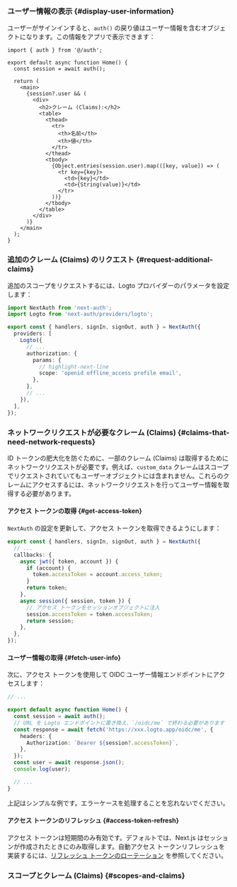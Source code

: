 
### ユーザー情報の表示 \{#display-user-information}

ユーザーがサインインすると、`auth()` の戻り値はユーザー情報を含むオブジェクトになります。この情報をアプリで表示できます：

```tsx title="app/page.tsx"
import { auth } from '@/auth';

export default async function Home() {
  const session = await auth();

  return (
    <main>
      {session?.user && (
        <div>
          <h2>クレーム (Claims):</h2>
          <table>
            <thead>
              <tr>
                <th>名前</th>
                <th>値</th>
              </tr>
            </thead>
            <tbody>
              {Object.entries(session.user).map(([key, value]) => (
                <tr key={key}>
                  <td>{key}</td>
                  <td>{String(value)}</td>
                </tr>
              ))}
            </tbody>
          </table>
        </div>
      )}
    </main>
  );
}
```

### 追加のクレーム (Claims) のリクエスト \{#request-additional-claims}

<FindUserInfoMissing method="auth()" />

<ScopesAndClaimsIntroduction hideDefaultScopes />

追加のスコープをリクエストするには、Logto プロバイダーのパラメータを設定します：

```ts title="./auth.ts"
import NextAuth from 'next-auth';
import Logto from 'next-auth/providers/logto';

export const { handlers, signIn, signOut, auth } = NextAuth({
  providers: [
    Logto({
      // ...
      authorization: {
        params: {
          // highlight-next-line
          scope: 'openid offline_access profile email',
        },
      },
      // ...
    }),
  ],
});
```

### ネットワークリクエストが必要なクレーム (Claims) \{#claims-that-need-network-requests}

ID トークンの肥大化を防ぐために、一部のクレーム (Claims) は取得するためにネットワークリクエストが必要です。例えば、`custom_data` クレームはスコープでリクエストされていてもユーザーオブジェクトには含まれません。これらのクレームにアクセスするには、ネットワークリクエストを行ってユーザー情報を取得する必要があります。

#### アクセス トークンの取得 \{#get-access-token}

`NextAuth` の設定を更新して、アクセス トークンを取得できるようにします：

```ts title="./auth.ts"
export const { handlers, signIn, signOut, auth } = NextAuth({
  // ...
  callbacks: {
    async jwt({ token, account }) {
      if (account) {
        token.accessToken = account.access_token;
      }
      return token;
    },
    async session({ session, token }) {
      // アクセス トークンをセッションオブジェクトに注入
      session.accessToken = token.accessToken;
      return session;
    },
  },
});
```

#### ユーザー情報の取得 \{#fetch-user-info}

次に、アクセス トークンを使用して OIDC ユーザー情報エンドポイントにアクセスします：

```ts title="./app/page.tsx"
// ...

export default async function Home() {
  const session = await auth();
  // URL を Logto エンドポイントに置き換え、`/oidc/me` で終わる必要があります
  const response = await fetch('https://xxx.logto.app/oidc/me', {
    headers: {
      Authorization: `Bearer ${session?.accessToken}`,
    },
  });
  const user = await response.json();
  console.log(user);

  // ...
}
```

上記はシンプルな例です。エラーケースを処理することを忘れないでください。

#### アクセス トークンのリフレッシュ \{#access-token-refresh}

アクセス トークンは短期間のみ有効です。デフォルトでは、Next.js はセッションが作成されたときにのみ取得します。自動アクセス トークンリフレッシュを実装するには、[リフレッシュ トークンのローテーション](https://next-auth.js.org/v3/tutorials/refresh-token-rotation) を参照してください。

### スコープとクレーム (Claims) \{#scopes-and-claims}

<ScopesAndClaims />
